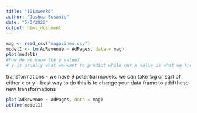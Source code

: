 ```yaml
---
title: "101aweek6"
author: "Joshua Susanto"
date: "5/3/2022"
output: html_document
---
```


```r
mag <- read_csv("magazines.csv")
model1 <- lm(AdRevenue ~ AdPages, data = mag)
plot(model1) 
#how do we know the y value?
# y is usually what we want to predict while our x value is what we know or have control over, which makes sense in this scenario
```


transformations
- we have 9 potential models. we can take log or sqrt of either x or y
- best way to do this is to change your data frame to add these new transformations

```r

plot(AdRevenue ~ AdPages, data = mag)
abline(model1)
```


